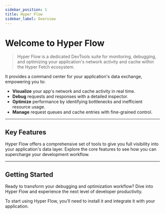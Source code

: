 ```yaml
---
sidebar_position: 1
title: Hyper Flow
sidebar_label: Overview
---
```


# Welcome to Hyper Flow

> Hyper Flow is a dedicated DevTools suite for monitoring, debugging, and optimizing your application's network activity
> and cache within the Hyper Fetch ecosystem.

It provides a command center for your application's data exchange, empowering you to:

- **Visualize** your app's network and cache activity in real time.
- **Debug** requests and responses with a detailed inspector.
- **Optimize** performance by identifying bottlenecks and inefficient resource usage.
- **Manage** request queues and cache entries with fine-grained control.

---

## Key Features

Hyper Flow offers a comprehensive set of tools to give you full visibility into your application's data layer. Explore
the core features to see how you can supercharge your development workflow.

<div className="row">
  <div className="col col--6" style={{ padding: "0.5rem" }}>
    <LinkCard
      type="docs"
      title="Dashboard"
      description="Get a high-level overview of your application's health, with visualizations for network and cache statistics."
      to="/documentation/docs/hyper-flow/features/dashboard"
    />
  </div>
  <div className="col col--6" style={{ padding: "0.5rem" }}>
    <LinkCard
      type="docs"
      title="Network Inspector"
      description="Monitor all network requests in real-time. Inspect payloads, headers, and responses to debug issues quickly."
      to="/documentation/docs/hyper-flow/features/network"
    />
  </div>
  <div className="col col--6" style={{ padding: "0.5rem" }}>
    <LinkCard
      type="docs"
      title="Cache Management"
      description="Visualize and control your application's cache. Inspect entries, track changes, and debug caching issues."
      to="/documentation/docs/hyper-flow/features/cache"
    />
  </div>
  <div className="col col--6" style={{ padding: "0.5rem" }}>
    <LinkCard
      type="docs"
      title="Queue Management"
      description="Oversee and manage request queues. Troubleshoot pending, ongoing, or stuck requests with ease."
      to="/documentation/docs/hyper-flow/features/queues"
    />
  </div>
</div>

---

## Getting Started

Ready to transform your debugging and optimization workflow? Dive into Hyper Flow and experience the next level of
developer productivity.

To start using Hyper Flow, you'll need to install it and integrate it with your application.

<LinkCard
  type="promo"
  title="Download Hyper Flow"
  description="Download the Hyper Flow application and connect it to your project."
  to="/documentation/docs/hyper-flow/download"
/>
